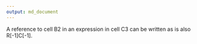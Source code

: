 ```yaml
---
output: md_document
---
```


A reference to cell B2 in an expression in cell C3 can be written as is also R[-1]C[-1].
